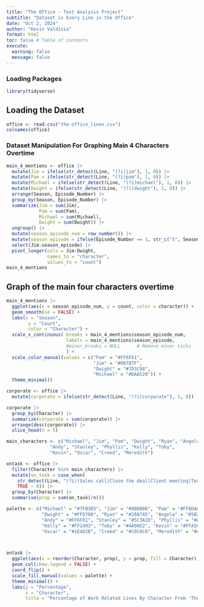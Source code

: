 ```yaml
---
title: "The Office - Text Analysis Project"
subtitle: "Dataset is Every Line in the Office"
date: "Oct 2, 2024"
author: "Kevin Valdivia"
format: html
toc: false # Table of contents
execute: 
  warning: false
  message: false
---
```


### Loading Packages

```r
library(tidyverse)
```

## Loading the Dataset

```r
office <- read.csv("the-office_lines.csv")
colnames(office)
```

### Dataset Manipulation For Graphing Main 4 Characters Overtime

```r
main_4_mentions <- office |> 
  mutate(Jim = ifelse(str_detect(Line, "(?i)jim"), 1, 0)) |> 
  mutate(Pam = ifelse(str_detect(Line, "(?i)pam"), 1, 0)) |> 
  mutate(Michael = ifelse(str_detect(Line, "(?i)michael"), 1, 0)) |> 
  mutate(Dwight = ifelse(str_detect(Line, "(?i)dwight"), 1, 0)) |> 
  arrange(Season, Episode_Number) |> 
  group_by(Season, Episode_Number) |> 
  summarize(Jim = sum(Jim),
            Pam = sum(Pam),
            Michael = sum(Michael),
            Dwight = sum(Dwight)) |> 
  ungroup() |> 
  mutate(season_episode_num = row_number()) |> 
  mutate(season_episode = ifelse(Episode_Number == 1, str_c("S", Season), "")) |> 
  select(Jim:season_episode) |> 
  pivot_longer(cols = Jim:Dwight,
               names_to = "character",
               values_to = "count")
main_4_mentions
```

## Graph of the main four characters overtime

```r
main_4_mentions |> 
  ggplot(aes(x = season_episode_num, y = count, color = character)) +
  geom_smooth(se = FALSE) +
  labs(x = "Season",
        y = "Count",
        color = "Character") +
  scale_x_continuous( breaks = main_4_mentions$season_episode_num,
                      labels = main_4_mentions$season_episode,
                      #minor_breaks = NULL      # Remove minor ticks
                      ) +
  scale_color_manual(values = c("Pam" = "#FF6F61",
                                "Jim" = "#007B7F",
                                "Dwight" = "#7D3C98",
                                "Michael" = "#DAA520")) +
  theme_minimal()
```

```r
corporate <- office |> 
  mutate(corporate = ifelse(str_detect(Line, "(?i)corporate"), 1, 0))

corporate |> 
  group_by(Character) |>
  summarize(corporate = sum(corporate)) |> 
  arrange(desc(corporate)) |> 
  slice_head(n = 5)
```

```r
main_characters <- c("Michael", "Jim", "Pam", "Dwight", "Ryan", "Angela", 
                "Andy", "Stanley", "Phyllis", "Kelly", "Toby", 
                "Kevin", "Oscar", "Creed", "Meredith")

ontask <- office |> 
  filter(Character %in% main_characters) |> 
  mutate(on_task = case_when(
    str_detect(Line, "(?i)(Sales call|Close the deal|Client meeting|Team building|Sales quota|Dunder Mifflin|Paper company|File|Report|Workplace safety|Expense report|Business trip|Client relations|Company policy|Human resources|Submit a proposal|Meet the deadline|Job performance|Close a sale|Office supplies|Sales pitch|Productivity report|Employee evaluation|Quarterly review|Manager meeting|Sales team|Sales numbers|Work email|Conference call|Work-life balance|Overtime|Office hours|Weekly meeting|Promotion|Sales report|Job interview|Submit the paperwork|Company-wide memo|Business strategy|Client presentation|Office party|Budget meeting|New hire|Work project|Revenue target|Annual review|Management decision|Employee training|Company retreat|Work performance)") ~ 1,
    TRUE ~ 0)) |> 
  group_by(Character) |> 
  summarise(prop = sum(on_task)/n())
```

```r
palette <- c("Michael" = "#7FB3D5", "Jim" = "#8B8B8B", "Pam" = "#FF8DAA", 
             "Dwight" = "#FFD700", "Ryan" = "#28A745", "Angela" = "#5B2C6F", 
             "Andy" = "#FF6F61", "Stanley" = "#5C3A1D", "Phyllis" = "#A0522D", 
             "Kelly" = "#FF1493", "Toby" = "#4A90E2", "Kevin" = "#FFA500", 
             "Oscar" = "#1E4D2B", "Creed" = "#C0C0C0", "Meredith" = "#A50000")



ontask |> 
  ggplot(aes(x = reorder(Character, prop), y = prop, fill = Character)) +
  geom_col(show.legend = FALSE) +
  coord_flip() +
  scale_fill_manual(values = palette) +
  theme_minimal() +
  labs(y = "Percentage",
       x = "Character",
       title = "Percentage of Work Related Lines By Character From 'The Office'")
```
